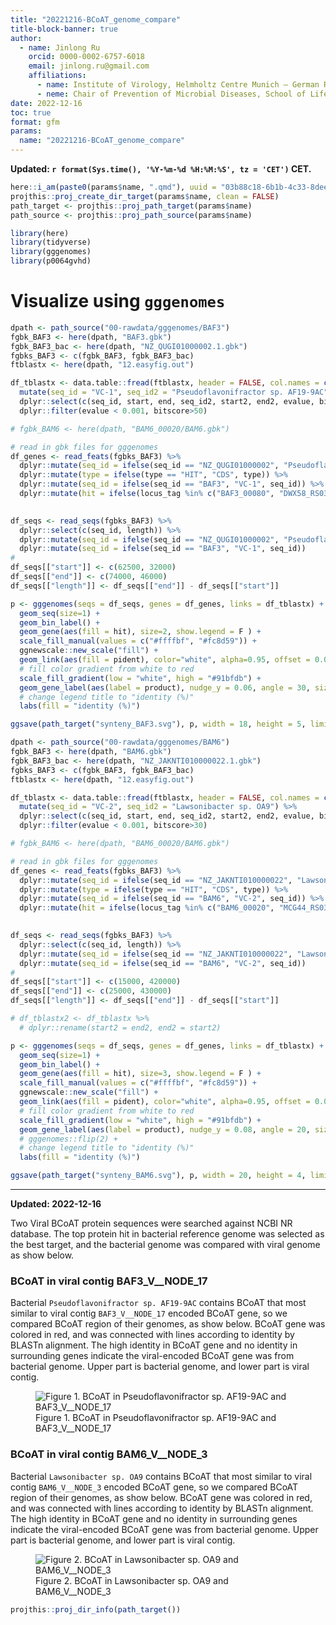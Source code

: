 ```yaml
---
title: "20221216-BCoAT_genome_compare"
title-block-banner: true
author:
  - name: Jinlong Ru
    orcid: 0000-0002-6757-6018
    email: jinlong.ru@gmail.com
    affiliations:
      - name: Institute of Virology, Helmholtz Centre Munich – German Research Center for Environmental Health, 85764 Neuherberg, Germany
      - neme: Chair of Prevention of Microbial Diseases, School of Life Sciences Weihenstephan, Technical University of Munich, 85354 Freising, Germany
date: 2022-12-16
toc: true
format: gfm
params:
  name: "20221216-BCoAT_genome_compare"
---
```


**Updated: `r format(Sys.time(), '%Y-%m-%d %H:%M:%S', tz = 'CET')` CET.**

```r
here::i_am(paste0(params$name, ".qmd"), uuid = "03b88c18-6b1b-4c33-8dee-ef99417d2891")
projthis::proj_create_dir_target(params$name, clean = FALSE)
path_target <- projthis::proj_path_target(params$name)
path_source <- projthis::proj_path_source(params$name)

library(here)
library(tidyverse)
library(gggenomes)
library(p0064gvhd)
```

# Visualize using `gggenomes`

```r
dpath <- path_source("00-rawdata/gggenomes/BAF3")
fgbk_BAF3 <- here(dpath, "BAF3.gbk")
fgbk_BAF3_bac <- here(dpath, "NZ_QUGI01000002.1.gbk")
fgbks_BAF3 <- c(fgbk_BAF3, fgbk_BAF3_bac)
ftblastx <- here(dpath, "12.easyfig.out")

df_tblastx <- data.table::fread(ftblastx, header = FALSE, col.names = c("seq_id", "seq_id2", "pident", "length", "mismatch", "gapopen", "start", "end", "start2", "end2", "evalue", "bitscore")) %>% 
  mutate(seq_id = "VC-1", seq_id2 = "Pseudoflavonifractor sp. AF19-9AC") %>% 
  dplyr::select(c(seq_id, start, end, seq_id2, start2, end2, evalue, bitscore, pident)) %>% 
  dplyr::filter(evalue < 0.001, bitscore>50)

# fgbk_BAM6 <- here(dpath, "BAM6_00020/BAM6.gbk")

# read in gbk files for gggenomes
df_genes <- read_feats(fgbks_BAF3) %>% 
  dplyr::mutate(seq_id = ifelse(seq_id == "NZ_QUGI01000002", "Pseudoflavonifractor sp. AF19-9AC", seq_id)) %>% 
  dplyr::mutate(type = ifelse(type == "HIT", "CDS", type)) %>% 
  dplyr::mutate(seq_id = ifelse(seq_id == "BAF3", "VC-1", seq_id)) %>% 
  dplyr::mutate(hit = ifelse(locus_tag %in% c("BAF3_00080", "DWX58_RS03030"), "yes", "no"))
  

df_seqs <- read_seqs(fgbks_BAF3) %>% 
  dplyr::select(c(seq_id, length)) %>% 
  dplyr::mutate(seq_id = ifelse(seq_id == "NZ_QUGI01000002", "Pseudoflavonifractor sp. AF19-9AC", seq_id)) %>% 
  dplyr::mutate(seq_id = ifelse(seq_id == "BAF3", "VC-1", seq_id))
# 
df_seqs[["start"]] <- c(62500, 32000)
df_seqs[["end"]] <- c(74000, 46000)
df_seqs[["length"]] <- df_seqs[["end"]] - df_seqs[["start"]]

p <- gggenomes(seqs = df_seqs, genes = df_genes, links = df_tblastx) +
  geom_seq(size=1) +
  geom_bin_label() +
  geom_gene(aes(fill = hit), size=2, show.legend = F ) +
  scale_fill_manual(values = c("#ffffbf", "#fc8d59")) +
  ggnewscale::new_scale("fill") +
  geom_link(aes(fill = pident), color="white", alpha=0.95, offset = 0.04) +
  # fill color gradient from white to red
  scale_fill_gradient(low = "white", high = "#91bfdb") +
  geom_gene_label(aes(label = product), nudge_y = 0.06, angle = 30, size = 3, check_overlap = T) +
  # change legend title to "identity (%)"
  labs(fill = "identity (%)")

ggsave(path_target("synteny_BAF3.svg"), p, width = 18, height = 5, limitsize = F)
```


```r
dpath <- path_source("00-rawdata/gggenomes/BAM6")
fgbk_BAF3 <- here(dpath, "BAM6.gbk")
fgbk_BAF3_bac <- here(dpath, "NZ_JAKNTI010000022.1.gbk")
fgbks_BAF3 <- c(fgbk_BAF3, fgbk_BAF3_bac)
ftblastx <- here(dpath, "12.easyfig.out")

df_tblastx <- data.table::fread(ftblastx, header = FALSE, col.names = c("seq_id", "seq_id2", "pident", "length", "mismatch", "gapopen", "start", "end", "start2", "end2", "evalue", "bitscore")) %>% 
  mutate(seq_id = "VC-2", seq_id2 = "Lawsonibacter sp. OA9") %>% 
  dplyr::select(c(seq_id, start, end, seq_id2, start2, end2, evalue, bitscore, pident)) %>% 
  dplyr::filter(evalue < 0.001, bitscore>30)

# fgbk_BAM6 <- here(dpath, "BAM6_00020/BAM6.gbk")

# read in gbk files for gggenomes
df_genes <- read_feats(fgbks_BAF3) %>% 
  dplyr::mutate(seq_id = ifelse(seq_id == "NZ_JAKNTI010000022", "Lawsonibacter sp. OA9", seq_id)) %>% 
  dplyr::mutate(type = ifelse(type == "HIT", "CDS", type)) %>% 
  dplyr::mutate(seq_id = ifelse(seq_id == "BAM6", "VC-2", seq_id)) %>% 
  dplyr::mutate(hit = ifelse(locus_tag %in% c("BAM6_00020", "MCG44_RS03045"), "yes", "no"))
  

df_seqs <- read_seqs(fgbks_BAF3) %>% 
  dplyr::select(c(seq_id, length)) %>% 
  dplyr::mutate(seq_id = ifelse(seq_id == "NZ_JAKNTI010000022", "Lawsonibacter sp. OA9", seq_id)) %>% 
  dplyr::mutate(seq_id = ifelse(seq_id == "BAM6", "VC-2", seq_id))
# 
df_seqs[["start"]] <- c(15000, 420000)
df_seqs[["end"]] <- c(25000, 430000)
df_seqs[["length"]] <- df_seqs[["end"]] - df_seqs[["start"]]

# df_tblastx2 <- df_tblastx %>% 
  # dplyr::rename(start2 = end2, end2 = start2)

p <- gggenomes(seqs = df_seqs, genes = df_genes, links = df_tblastx) +
  geom_seq(size=1) +
  geom_bin_label() +
  geom_gene(aes(fill = hit), size=3, show.legend = F ) +
  scale_fill_manual(values = c("#ffffbf", "#fc8d59")) +
  ggnewscale::new_scale("fill") +
  geom_link(aes(fill = pident), color="white", alpha=0.95, offset = 0.06) +
  # fill color gradient from white to red
  scale_fill_gradient(low = "white", high = "#91bfdb") +
  geom_gene_label(aes(label = product), nudge_y = 0.08, angle = 20, size = 2.5, check_overlap = T) +
  # gggenomes::flip(2) +
  # change legend title to "identity (%)"
  labs(fill = "identity (%)")

ggsave(path_target("synteny_BAM6.svg"), p, width = 20, height = 4, limitsize = F)
```


------------------------------------------------------------------------

**Updated: 2022-12-16**

Two Viral BCoAT protein sequences were searched against NCBI NR database. The top protein hit in bacterial reference genome was selected as the best target, and the bacterial genome was compared with viral genome as show below.

### BCoAT in viral contig BAF3_V\_\_NODE_17

Bacterial `Pseudoflavonifractor sp. AF19-9AC` contains BCoAT that most similar to viral contig `BAF3_V__NODE_17` encoded BCoAT gene, so we compared BCoAT region of their genomes, as show below. BCoAT gene was colored in red, and was connected with lines according to identity by BLASTn alignment. The high identity in BCoAT gene and no identity in surrounding genes indicate the viral-encoded BCoAT gene was from bacterial genome. Upper part is bacterial genome, and lower part is viral contig.

![Figure 1. BCoAT in Pseudoflavonifractor sp. AF19-9AC and BAF3_V\_\_NODE_17](data/00-rawdata/easyfig/BAF3.svg)

### BCoAT in viral contig BAM6_V\_\_NODE_3

Bacterial `Lawsonibacter sp. OA9` contains BCoAT that most similar to viral contig `BAM6_V__NODE_3` encoded BCoAT gene, so we compared BCoAT region of their genomes, as show below. BCoAT gene was colored in red, and was connected with lines according to identity by BLASTn alignment. The high identity in BCoAT gene and no identity in surrounding genes indicate the viral-encoded BCoAT gene was from bacterial genome. Upper part is bacterial genome, and lower part is viral contig.

![Figure 2. BCoAT in Lawsonibacter sp. OA9 and BAM6_V\_\_NODE_3](data/00-rawdata/easyfig/BAM6.svg)

```r
projthis::proj_dir_info(path_target())
```
